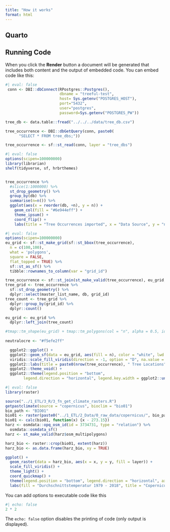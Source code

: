 ```yaml
---
title: "How it works"
format: html
---
```


## Quarto

## Running Code

When you click the **Render** button a document will be generated that includes both content and the output of embedded code. You can embed code like this:

```r
#| eval: false
 conn <- DBI::dbConnect(RPostgres::Postgres(),
                        dbname = "treeful-test",
                        host= Sys.getenv("POSTGRES_HOST"),
                        port="5432",
                        user="postgres",
                        password=Sys.getenv("POSTGRES_PW"))

tree_db <- data.table::fread("../../../data/tree_db.csv")

tree_occurrence <- DBI::dbGetQuery(conn, paste0(
      "SELECT * FROM tree_dbs;"))

tree_occurrence <- sf::st_read(conn, layer = "tree_dbs")
```


```r
#| eval: false
options(scipen=100000000)
library(librarian)
shelf(tidyverse, sf, hrbrthemes)


tree_occurrence %>% 
  #slice(1:1000000) %>% 
  st_drop_geometry() %>% 
  group_by(db) %>% 
  summarise(n=n()) %>% 
  ggplot(aes(x = reorder(db, +n), y = n)) +
    geom_col(fill = "#6e944eff") +
    theme_ipsum() +
    coord_flip() +
    labs(title = "Tree Occurrences imported", x = "Data Source", y = "n")


```


```r
#| eval: false
options(scipen=100000000)
eu_grid <- sf::st_make_grid(sf::st_bbox(tree_occurrence),
  n = c(100,100),
  what = 'polygons',
  square = FALSE,
  flat_topped = TRUE) %>%
  sf::st_as_sf() %>% 
  tibble::rownames_to_column(var = "grid_id")

tree_occurrence <- sf::st_join(st_make_valid(tree_occurrence), eu_grid, join = st_within)
tree_grid <- tree_occurrence %>%  
  sf::st_drop_geometry() %>% 
  dplyr::select(master_list_name, db, grid_id)
tree_count <- tree_grid %>% 
  dplyr::group_by(grid_id) %>% 
  dplyr::count()

eu_grid <- eu_grid %>% 
  dplyr::left_join(tree_count)

#tmap::tm_shape(eu_grid) + tmap::tm_polygons(col = "n", alpha = 0.5, id = "n", style = "log10_pretty")
  
neutralocre <- "#f5efe2ff"

  ggplot2::ggplot() +
  ggplot2::geom_sf(data = eu_grid, aes(fill = n), color = "white", lwd = 0) +
  viridis::scale_fill_viridis(direction = -1, option = "D", na.value = NA, trans = "log", breaks = c(10,100,1000,10000,100000)) +
  ggplot2::labs(title = paste0(nrow(tree_occurrence), " Tree Locations"), fill = "") +
  ggplot2::theme_void() +
  ggplot2::theme(legend.position = "bottom", 
        legend.direction = "horizontal", legend.key.width = ggplot2::unit(2, "cm"))
```



```r
#| eval: false
library(raster)

source("../1_ETL/3_R/3_fn_get_climate_rasters.R")
getpastclimate(source = "copernicus", bioclim = "bio01")
bio_path <- "BIO01"
bio01 <- raster(paste0("../1_ETL/2_Data/0_raw_data/copernicus/", bio_path, "_era5-to-1km_1979-2018-mean_v1.0.nc"))
bio01 <- calc(bio01, function(x) {x - 273.15})
harz <- osmdata::opq_osm_id(id = 3734731, type = "relation") %>%
  osmdata::osmdata_sf()
harz <- st_make_valid(harz$osm_multipolygons)

harz_bio <- raster::crop(bio01, extent(harz))
harz_bio <- as.data.frame(harz_bio, xy = TRUE) 

ggplot() +
  geom_raster(data = harz_bio, aes(x = x, y = y, fill = layer)) + 
  scale_fill_viridis() +
  theme_light() +
  coord_quickmap() +
  theme(legend.position = "bottom", legend.direction = "horizontal", axis.ticks = element_blank(), axis.text = element_blank(), axis.title = element_blank()) +
  labs(fill = "Durchschnittstemperatur 1979 - 2018", title = "Copernicus Temperatur am Harz 1979 - 2018")

```


You can add options to executable code like this 

```r
#| echo: false
2 * 2
```

The `echo: false` option disables the printing of code (only output is displayed).
